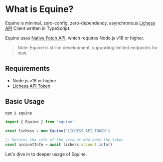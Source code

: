 # What is Equine?

Equine is minimal, zero-config, zero-dependency, asynchronous [Lichess API](https://lichess.org/api) Client written in TypeScript.

Equine uses [Native Fetch API](https://nodejs.org/dist/latest-v18.x/docs/api/globals.html#fetch), which requires Node.js v18 or higher.

> Note: Equine is still in development, supporting limited endpoints for now.

## Requirements

- Node.js v18 or higher
- [Lichess API Token](https://lichess.org/account/oauth/token)

## Basic Usage

```bash
npm i equine
```
  
```ts
import { Equine } from 'equine'

const lichess = new Equine('LICHESS_API_TOKEN')

// Returns the info of the account who owns the token
const accountInfo = await lichess.account.info()
```

Let's dive in to deeper usage of Equine.
